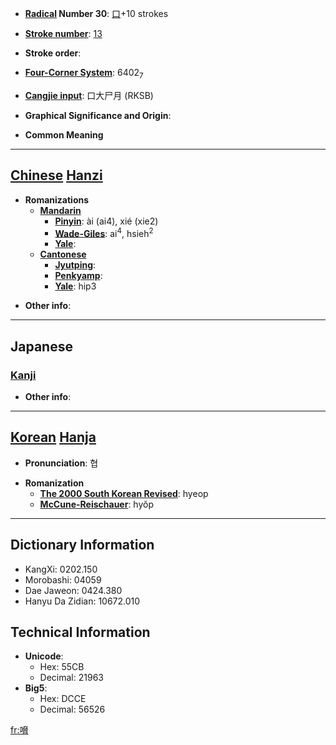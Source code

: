 * '''[[Wiktionary:Chinese radical index| Radical]] Number 30''': [[Wiktionary:Chinese radical index 口|口]]+10 strokes

* '''[[Wiktionary:Chinese total strokes index|Stroke number]]''': [[Wiktionary:Chinese total strokes index 13|13]]

* '''Stroke order''': 

* '''[[Wiktionary:Chinese four corner index|Four-Corner System]]''': 6402<sub>7</sub>

* '''[[Wiktionary:Chinese Cangjie index|Cangjie input]]''': 口大尸月 (RKSB)

* '''Graphical Significance and Origin''': 

* '''Common Meaning'''

----

== [[Chinese]] [[Hanzi]] ==

* '''Romanizations'''
** '''[[Mandarin]]'''
*** '''[[Pinyin]]''': ài (ai4), xié (xie2)
*** '''[[Wade-Giles]]''': ai<sup>4</sup>, hsieh<sup>2</sup>
*** '''[[Yale]]''': 
** '''[[Cantonese]]'''
*** '''[[Jyutping]]''':
*** '''[[Penkyamp]]''': 
*** '''[[Yale]]''': hip3

* '''Other info''': 

----

==Japanese==
===[[Kanji]]===
{{kanji|on readings=[[きょう]] (kyō), [[こう]] (kō)|kun readings=[[おどす]] (odosu)}}

* '''Other info''':  

----

== [[Korean]] [[Hanja]] ==

* '''Pronunciation''': 협

* '''Romanization'''
** '''[[The 2000 South Korean Revised Romanization|The 2000 South Korean Revised]]''': hyeop
** '''[[McCune-Reischauer]]''': hyŏp

----

== Dictionary Information ==

* KangXi: 0202.150
* Morobashi: 04059
* Dae Jaweon: 0424.380
* Hanyu Da Zidian: 10672.010

== Technical Information ==

* '''Unicode''':
** Hex: 55CB
** Decimal: 21963
* '''Big5''':
** Hex: DCCE
** Decimal: 56526

[[fr:嗋]]